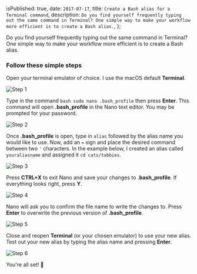 
  isPublished: true,
  date: `2017-07-17`,
  title: `Create a Bash alias for a Terminal command`,
  description: `Do you find yourself frequently typing out the same command in Terminal? One
  simple way to make your workflow more efficient is to create a Bash alias.`,
};


Do you find yourself frequently typing out the same command in Terminal? One simple way to make your workflow more efficient is to create a Bash alias.

### Follow these simple steps

Open your terminal emulator of choice. I use the macOS default **Terminal**.

<img src={step1Image} alt="Step 1" />

Type in the command `bash sudo nano .bash_profile` then press **Enter**. This command will open **.bash_profile** in the Nano text editor. You may be prompted for your password.

<img src={step2Image} alt="Step 2" />

Once **.bash_profile** is open, type in `alias` followed by the alias name you would like to use. Now, add an `=` sign and place the desired command between two `'` characters. In the example below, I created an alias called `youraliasname` and assigned it `cd cats/tabbies`.

<img src={step3Image} alt="Step 3" />

Press **CTRL+X** to exit Nano and save your changes to **.bash_profile**. If everything looks right, press **Y**.

<img src={step4Image} alt="Step 4" />

Nano will ask you to confirm the file name to write the changes to. Press **Enter** to overwrite the previous version of **.bash_profile**.

<img src={step5Image} alt="Step 5" />

Close and reopen **Terminal** (or your chosen emulator) to use your new alias. Test out your new alias by typing the alias name and pressing **Enter**.

<img src={step6Image} alt="Step 6" />

You're all set! 🚀
